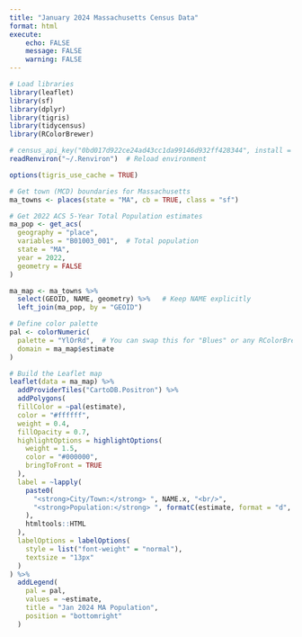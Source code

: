 ```yaml
---
title: "January 2024 Massachusetts Census Data"
format: html
execute:
    echo: FALSE
    message: FALSE
    warning: FALSE
---
```



```r
# Load libraries
library(leaflet)
library(sf)
library(dplyr)
library(tigris)
library(tidycensus)
library(RColorBrewer)

# census_api_key("0bd017d922ce24ad43cc1da99146d932ff428344", install = TRUE)
readRenviron("~/.Renviron")  # Reload environment

options(tigris_use_cache = TRUE)

# Get town (MCD) boundaries for Massachusetts
ma_towns <- places(state = "MA", cb = TRUE, class = "sf")
```

```r


# Get 2022 ACS 5-Year Total Population estimates
ma_pop <- get_acs(
  geography = "place",
  variables = "B01003_001",  # Total population
  state = "MA",
  year = 2022,
  geometry = FALSE
)

ma_map <- ma_towns %>%
  select(GEOID, NAME, geometry) %>%   # Keep NAME explicitly
  left_join(ma_pop, by = "GEOID")

# Define color palette
pal <- colorNumeric(
  palette = "YlOrRd",  # You can swap this for "Blues" or any RColorBrewer palette
  domain = ma_map$estimate
)

# Build the Leaflet map
leaflet(data = ma_map) %>%
  addProviderTiles("CartoDB.Positron") %>%
  addPolygons(
  fillColor = ~pal(estimate),
  color = "#ffffff",
  weight = 0.4,
  fillOpacity = 0.7,
  highlightOptions = highlightOptions(
    weight = 1.5,
    color = "#000000",
    bringToFront = TRUE
  ),
  label = ~lapply(
    paste0(
      "<strong>City/Town:</strong> ", NAME.x, "<br/>",
      "<strong>Population:</strong> ", formatC(estimate, format = "d", big.mark = ",")
    ),
    htmltools::HTML
  ),
  labelOptions = labelOptions(
    style = list("font-weight" = "normal"),
    textsize = "13px"
  )
) %>%
  addLegend(
    pal = pal,
    values = ~estimate,
    title = "Jan 2024 MA Population",
    position = "bottomright"
  )

```